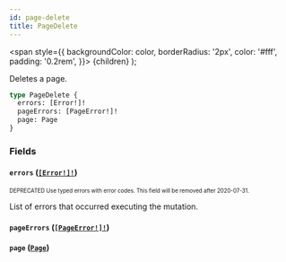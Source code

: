 ```yaml
---
id: page-delete
title: PageDelete
---
```


<span
style={{
      backgroundColor: color,
      borderRadius: '2px',
      color: '#fff',
      padding: '0.2rem',
    }}>
{children}
</span>
);

Deletes a page.

```graphql
type PageDelete {
  errors: [Error!]!
  pageErrors: [PageError!]!
  page: Page
}
```

### Fields

#### `errors` ([`[Error!]!`](/api-reference/objects/error.mdx))

<sub><sup><Tag color="#ffba00">DEPRECATED</Tag> Use typed errors with error codes. This field will be removed after 2020-07-31.</sup></sub>

List of errors that occurred executing the mutation.

#### `pageErrors` ([`[PageError!]!`](/api-reference/objects/page-error.mdx))

#### `page` ([`Page`](/api-reference/objects/page.mdx))

